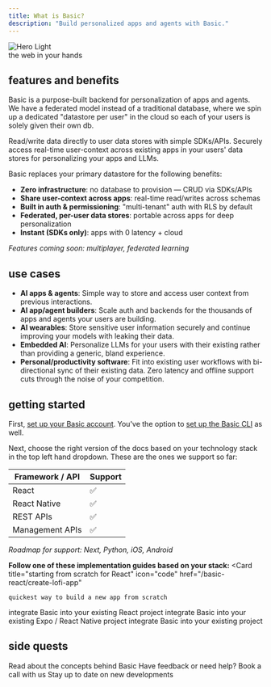 ```yaml
---
title: What is Basic?
description: "Build personalized apps and agents with Basic."
---
```

<Frame>
<div style={{ position: 'relative' }}>
  <img
    className="block"
    src="/images/hero_intro2.webp"
    alt="Hero Light"
    style={{ 
      objectFit: 'cover',
      height: '250px',
      width: '100vw',
      maxWidth: '100%',
      objectPosition: 'center',
    }}
  />
  <div style={{
    position: 'absolute',
    bottom: '20px',
    right: '20px',
    color: 'white',
    fontSize: '1.3rem',
    fontWeight: '700',
    textShadow: '3px 3px 3px rgba(0,0,0,0.5)'
  }}>
    the web in your hands
  </div>
</div>
</Frame>

## features and benefits
Basic is a purpose-built backend for personalization of apps and agents. 
We have a federated model instead of a traditional database, where we spin up a dedicated "datastore per user" in the cloud so each of your users is solely given their own db. 

Read/write data directly to user data stores with simple SDKs/APIs.
Securely access real-time user-context across existing apps in your users' data stores for personalizing your apps and LLMs.

Basic replaces your primary datastore for the following benefits:
- **Zero infrastructure**: no database to provision — CRUD via SDKs/APIs
- **Share user-context across apps**: real-time read/writes across schemas
- **Built in auth & permissioning**: "multi-tenant" auth with RLS by default
- **Federated, per-user data stores**: portable across apps for deep personalization
- **Instant (SDKs only)**: apps with 0 latency + cloud

*Features coming soon: multiplayer, federated learning*

## use cases
- **AI apps & agents**: Simple way to store and access user context from previous interactions.
- **AI app/agent builders**: Scale auth and backends for the thousands of apps and agents your users are building.
- **AI wearables**: Store sensitive user information securely and continue improving your models with leaking their data.
- **Embedded AI**: Personalize LLMs for your users with their existing rather than providing a generic, bland experience.
- **Personal/productivity software**: Fit into existing user workflows with bi-directional sync of their existing data. Zero latency and offline support cuts through the noise of your competition. 

## getting started
First, [set up your Basic account](/get-started/adminportal). You've the option to [set up the Basic CLI](/get-started/cli) as well.

Next, choose the right version of the docs based on your technology stack in the top left hand dropdown. These are the ones we support so far:

| Framework / API      | Support   |
|----------------------|-----------|
| React                | ✅        |
| React Native         | ✅        |
| REST APIs            | ✅        |
| Management APIs      | ✅        |

*Roadmap for support: Next, Python, iOS, Android*

**Follow one of these implementation guides based on your stack:**
<Card
    title="starting from scratch for React"
    icon="code"
    href="/basic-react/create-lofi-app"
  >
    quickest way to build a new app from scratch
  </Card>

  <CardGroup cols={3}>
    <Card
      title="integrate into existing React project"
      icon="code"
      href="/basic-react/basic-react-sdk"
    >
      integrate Basic into your existing React project
    </Card>
    <Card
      title="integrate into existing Expo / RN project"
      icon="code"
      href="/basic-expo-rn/basic-rn-sdk"
    >
      integrate Basic into your existing Expo / React Native project
    </Card>
    <Card
      title="integrate into non-React project"
      icon="code"
      href="/basic-restapi/basic-api"
    >
      integrate Basic into your existing project
    </Card>
  </CardGroup>

  

## side quests

<CardGroup cols={3}>
<Card
    title="Learn about Basic"
    icon="book"
    href="/readings/personal-data-stores"
  >
    Read about the concepts behind Basic
  </Card>
  <Card
    title="Book a call"
    icon="phone"
    href="https://cal.com/abhicvk"
  >
    Have feedback or need help? Book a call with us
  </Card>
  <Card
    title="Follow us on Twitter"
    icon="twitter"
    href="https://twitter.com/basic_db"
  >
    Stay up to date on new developments
  </Card>
</CardGroup>
